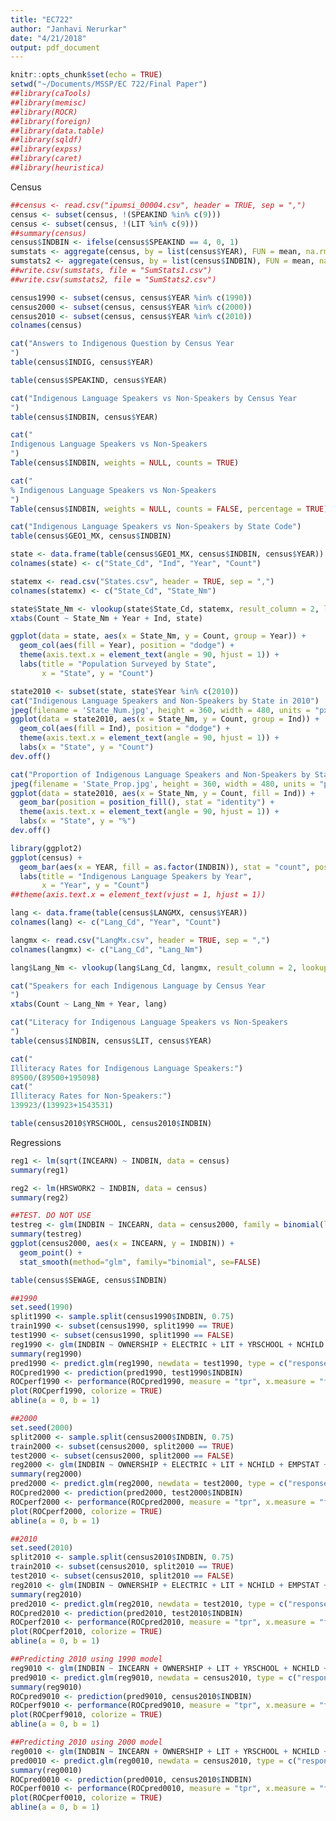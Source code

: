 ```yaml
---
title: "EC722"
author: "Janhavi Nerurkar"
date: "4/21/2018"
output: pdf_document
---
```


```r
knitr::opts_chunk$set(echo = TRUE)
setwd("~/Documents/MSSP/EC 722/Final Paper")
##library(caTools)
##library(memisc)
##library(ROCR)
##library(foreign)
##library(data.table)
##library(sqldf)
##library(expss)
##library(caret)
##library(heuristica)
```


Census
```r
##census <- read.csv("ipumsi_00004.csv", header = TRUE, sep = ",")
census <- subset(census, !(SPEAKIND %in% c(9)))
census <- subset(census, !(LIT %in% c(9)))
##summary(census)
census$INDBIN <- ifelse(census$SPEAKIND == 4, 0, 1)
sumstats <- aggregate(census, by = list(census$YEAR), FUN = mean, na.rm = TRUE)
sumstats2 <- aggregate(census, by = list(census$INDBIN), FUN = mean, na.rm = TRUE)
##write.csv(sumstats, file = "SumStats1.csv")
##write.csv(sumstats2, file = "SumStats2.csv")

census1990 <- subset(census, census$YEAR %in% c(1990))
census2000 <- subset(census, census$YEAR %in% c(2000))
census2010 <- subset(census, census$YEAR %in% c(2010))
colnames(census)
```


```r
cat("Answers to Indigenous Question by Census Year
")
table(census$INDIG, census$YEAR)

table(census$SPEAKIND, census$YEAR)
```

```r
cat("Indigenous Language Speakers vs Non-Speakers by Census Year
")
table(census$INDBIN, census$YEAR)

cat("
Indigenous Language Speakers vs Non-Speakers
")
Table(census$INDBIN, weights = NULL, counts = TRUE)

cat("
% Indigenous Language Speakers vs Non-Speakers
")
Table(census$INDBIN, weights = NULL, counts = FALSE, percentage = TRUE)
```

```r
cat("Indigenous Language Speakers vs Non-Speakers by State Code")
table(census$GEO1_MX, census$INDBIN)

state <- data.frame(table(census$GEO1_MX, census$INDBIN, census$YEAR))
colnames(state) <- c("State_Cd", "Ind", "Year", "Count")

statemx <- read.csv("States.csv", header = TRUE, sep = ",")
colnames(statemx) <- c("State_Cd", "State_Nm")

state$State_Nm <- vlookup(state$State_Cd, statemx, result_column = 2, lookup_column = 1)
xtabs(Count ~ State_Nm + Year + Ind, state)
```

```r
ggplot(data = state, aes(x = State_Nm, y = Count, group = Year)) +
  geom_col(aes(fill = Year), position = "dodge") +
  theme(axis.text.x = element_text(angle = 90, hjust = 1)) +
  labs(title = "Population Surveyed by State",
       x = "State", y = "Count")
```


```r
state2010 <- subset(state, state$Year %in% c(2010))
cat("Indigenous Language Speakers and Non-Speakers by State in 2010")
jpeg(filename = 'State_Num.jpg', height = 360, width = 480, units = "px")
ggplot(data = state2010, aes(x = State_Nm, y = Count, group = Ind)) +
  geom_col(aes(fill = Ind), position = "dodge") +
  theme(axis.text.x = element_text(angle = 90, hjust = 1)) +
  labs(x = "State", y = "Count")
dev.off()
```
```r
cat("Proportion of Indigenous Language Speakers and Non-Speakers by State in 2010")
jpeg(filename = 'State_Prop.jpg', height = 360, width = 480, units = "px")
ggplot(data = state2010, aes(x = State_Nm, y = Count, fill = Ind)) +
  geom_bar(position = position_fill(), stat = "identity") +
  theme(axis.text.x = element_text(angle = 90, hjust = 1)) +
  labs(x = "State", y = "%")
dev.off()
```


```r
library(ggplot2)
ggplot(census) +
  geom_bar(aes(x = YEAR, fill = as.factor(INDBIN)), stat = "count", position = position_dodge()) +
  labs(title = "Indigenous Language Speakers by Year",
       x = "Year", y = "Count")
##theme(axis.text.x = element_text(vjust = 1, hjust = 1))
```


```r
lang <- data.frame(table(census$LANGMX, census$YEAR))
colnames(lang) <- c("Lang_Cd", "Year", "Count")

langmx <- read.csv("LangMx.csv", header = TRUE, sep = ",")
colnames(langmx) <- c("Lang_Cd", "Lang_Nm")

lang$Lang_Nm <- vlookup(lang$Lang_Cd, langmx, result_column = 2, lookup_column = 1)

cat("Speakers for each Indigenous Language by Census Year
")
xtabs(Count ~ Lang_Nm + Year, lang)
```


```r
cat("Literacy for Indigenous Language Speakers vs Non-Speakers
")
table(census$INDBIN, census$LIT, census$YEAR)

cat("
Illiteracy Rates for Indigenous Language Speakers:")
89500/(89500+195098)
cat("
Illiteracy Rates for Non-Speakers:")
139923/(139923+1543531)
```
```r
table(census2010$YRSCHOOL, census2010$INDBIN)
```

Regressions
```r
reg1 <- lm(sqrt(INCEARN) ~ INDBIN, data = census)
summary(reg1)
```

```r
reg2 <- lm(HRSWORK2 ~ INDBIN, data = census)
summary(reg2)
```

```r
##TEST. DO NOT USE
testreg <- glm(INDBIN ~ INCEARN, data = census2000, family = binomial(link = logit))
summary(testreg)
ggplot(census2000, aes(x = INCEARN, y = INDBIN)) + 
  geom_point() + 
  stat_smooth(method="glm", family="binomial", se=FALSE)

table(census$SEWAGE, census$INDBIN)
```


```r
##1990
set.seed(1990)
split1990 <- sample.split(census1990$INDBIN, 0.75)
train1990 <- subset(census1990, split1990 == TRUE)
test1990 <- subset(census1990, split1990 == FALSE)
reg1990 <- glm(INDBIN ~ OWNERSHIP + ELECTRIC + LIT + YRSCHOOL + NCHILD + EMPSTAT + INDGEN, data = train1990, family = binomial(link = logit))
summary(reg1990)
pred1990 <- predict.glm(reg1990, newdata = test1990, type = c("response"))
ROCpred1990 <- prediction(pred1990, test1990$INDBIN)
ROCperf1990 <- performance(ROCpred1990, measure = "tpr", x.measure = "fpr")
plot(ROCperf1990, colorize = TRUE)
abline(a = 0, b = 1)
```

```r
##2000
set.seed(2000)
split2000 <- sample.split(census2000$INDBIN, 0.75)
train2000 <- subset(census2000, split2000 == TRUE)
test2000 <- subset(census2000, split2000 == FALSE)
reg2000 <- glm(INDBIN ~ OWNERSHIP + ELECTRIC + LIT + NCHILD + EMPSTAT + HLTHCOV + HLTHFAC, data = train2000, family = binomial(link = logit))
summary(reg2000)
pred2000 <- predict.glm(reg2000, newdata = test2000, type = c("response"))
ROCpred2000 <- prediction(pred2000, test2000$INDBIN)
ROCperf2000 <- performance(ROCpred2000, measure = "tpr", x.measure = "fpr")
plot(ROCperf2000, colorize = TRUE)
abline(a = 0, b = 1)
```


```r
##2010
set.seed(2010)
split2010 <- sample.split(census2010$INDBIN, 0.75)
train2010 <- subset(census2010, split2010 == TRUE)
test2010 <- subset(census2010, split2010 == FALSE)
reg2010 <- glm(INDBIN ~ OWNERSHIP + ELECTRIC + LIT + NCHILD + EMPSTAT + HLTHCOV + HLTHFAC, data = train2010, family = binomial(link = logit))
summary(reg2010)
pred2010 <- predict.glm(reg2010, newdata = test2010, type = c("response"))
ROCpred2010 <- prediction(pred2010, test2010$INDBIN)
ROCperf2010 <- performance(ROCpred2010, measure = "tpr", x.measure = "fpr")
plot(ROCperf2010, colorize = TRUE)
abline(a = 0, b = 1)
```
```r
##Predicting 2010 using 1990 model
reg9010 <- glm(INDBIN ~ INCEARN + OWNERSHIP + LIT + YRSCHOOL + NCHILD + FAMSIZE, data = census1990, family = binomial(link = logit))
pred9010 <- predict.glm(reg9010, newdata = census2010, type = c("response"))
summary(reg9010)
ROCpred9010 <- prediction(pred9010, census2010$INDBIN)
ROCperf9010 <- performance(ROCpred9010, measure = "tpr", x.measure = "fpr")
plot(ROCperf9010, colorize = TRUE)
abline(a = 0, b = 1)
```

```r
##Predicting 2010 using 2000 model
reg0010 <- glm(INDBIN ~ INCEARN + OWNERSHIP + LIT + YRSCHOOL + NCHILD + FAMSIZE, data = census2000, family = binomial(link = logit))
pred0010 <- predict.glm(reg0010, newdata = census2010, type = c("response"))
summary(reg0010)
ROCpred0010 <- prediction(pred0010, census2010$INDBIN)
ROCperf0010 <- performance(ROCpred0010, measure = "tpr", x.measure = "fpr")
plot(ROCperf0010, colorize = TRUE)
abline(a = 0, b = 1)
```

